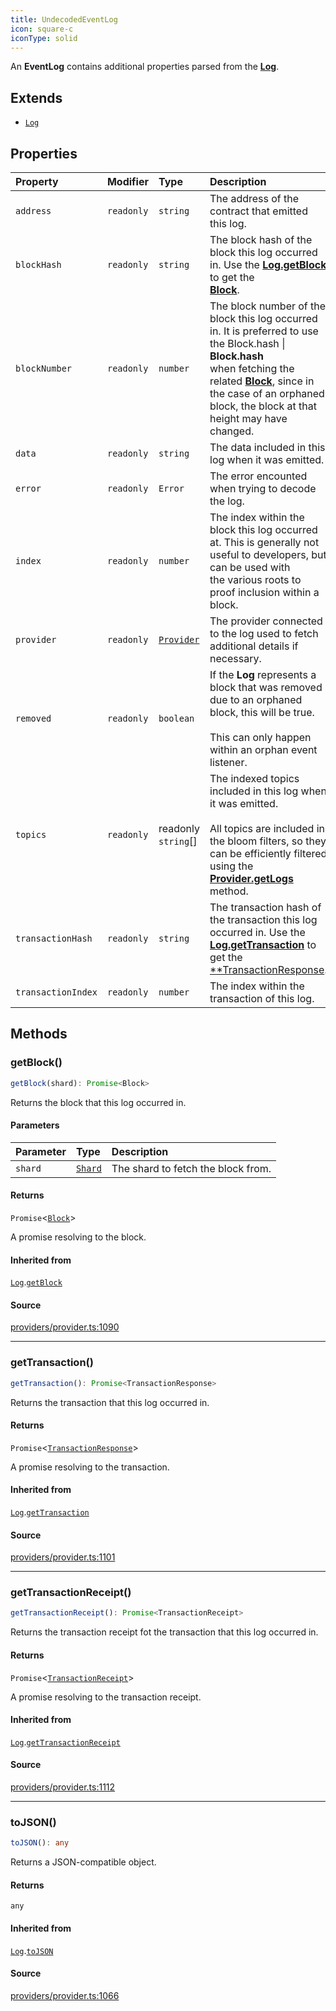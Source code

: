 ```yaml
---
title: UndecodedEventLog
icon: square-c
iconType: solid
---
```


An **EventLog** contains additional properties parsed from the [**Log**](/sdk/content/classes/Log).

## Extends

- [`Log`](/sdk/content/classes/Log)

## Properties

| Property | Modifier | Type | Description | Inherited from |
| :------ | :------ | :------ | :------ | :------ |
| `address` | `readonly` | `string` | The address of the contract that emitted this log. | [`Log`](/sdk/content/classes/Log).`address` |
| `blockHash` | `readonly` | `string` | The block hash of the block this log occurred in. Use the [**Log.getBlock**](/sdk/content/classes/Log#getblock) to get the<br />[**Block**](/sdk/content/classes/Block). | [`Log`](/sdk/content/classes/Log).`blockHash` |
| `blockNumber` | `readonly` | `number` | The block number of the block this log occurred in. It is preferred to use the Block.hash \| **Block.hash**<br />when fetching the related [**Block**](/sdk/content/classes/Block), since in the case of an orphaned block, the block at that<br />height may have changed. | [`Log`](/sdk/content/classes/Log).`blockNumber` |
| `data` | `readonly` | `string` | The data included in this log when it was emitted. | [`Log`](/sdk/content/classes/Log).`data` |
| `error` | `readonly` | `Error` | The error encounted when trying to decode the log. | - |
| `index` | `readonly` | `number` | The index within the block this log occurred at. This is generally not useful to developers, but can be used with<br />the various roots to proof inclusion within a block. | [`Log`](/sdk/content/classes/Log).`index` |
| `provider` | `readonly` | [`Provider`](/sdk/content/interfaces/Provider) | The provider connected to the log used to fetch additional details if necessary. | [`Log`](/sdk/content/classes/Log).`provider` |
| `removed` | `readonly` | `boolean` | If the **Log** represents a block that was removed due to an orphaned block, this will be true.<br /><br />This can only happen within an orphan event listener. | [`Log`](/sdk/content/classes/Log).`removed` |
| `topics` | `readonly` | readonly `string`[] | The indexed topics included in this log when it was emitted.<br /><br />All topics are included in the bloom filters, so they can be efficiently filtered using the<br />[**Provider.getLogs**](/sdk/content/interfaces/Provider#getlogs) method. | [`Log`](/sdk/content/classes/Log).`topics` |
| `transactionHash` | `readonly` | `string` | The transaction hash of the transaction this log occurred in. Use the<br />[**Log.getTransaction**](/sdk/content/classes/Log#gettransaction) to get the<br />[**TransactionResponse](/sdk/content/type-aliases/TransactionResponse). | [`Log`](/sdk/content/classes/Log).`transactionHash` |
| `transactionIndex` | `readonly` | `number` | The index within the transaction of this log. | [`Log`](/sdk/content/classes/Log).`transactionIndex` |

## Methods

### getBlock()

```ts
getBlock(shard): Promise<Block>
```

Returns the block that this log occurred in.

#### Parameters

| Parameter | Type | Description |
| :------ | :------ | :------ |
| `shard` | [`Shard`](/sdk/content/enumerations/Shard) | The shard to fetch the block from. |

#### Returns

`Promise`\<[`Block`](/sdk/content/classes/Block)\>

A promise resolving to the block.

#### Inherited from

[`Log`](/sdk/content/classes/Log).[`getBlock`](/sdk/content/classes/Log#getblock)

#### Source

[providers/provider.ts:1090](https://github.com/dominant-strategies/quais.js/blob/54df686e23587fb738cc640fec0b4d1a8021290f/src/providers/provider.ts#L1090)

***

### getTransaction()

```ts
getTransaction(): Promise<TransactionResponse>
```

Returns the transaction that this log occurred in.

#### Returns

`Promise`\<[`TransactionResponse`](/sdk/content/type-aliases/TransactionResponse)\>

A promise resolving to the transaction.

#### Inherited from

[`Log`](/sdk/content/classes/Log).[`getTransaction`](/sdk/content/classes/Log#gettransaction)

#### Source

[providers/provider.ts:1101](https://github.com/dominant-strategies/quais.js/blob/54df686e23587fb738cc640fec0b4d1a8021290f/src/providers/provider.ts#L1101)

***

### getTransactionReceipt()

```ts
getTransactionReceipt(): Promise<TransactionReceipt>
```

Returns the transaction receipt fot the transaction that this log occurred in.

#### Returns

`Promise`\<[`TransactionReceipt`](/sdk/content/classes/TransactionReceipt)\>

A promise resolving to the transaction receipt.

#### Inherited from

[`Log`](/sdk/content/classes/Log).[`getTransactionReceipt`](/sdk/content/classes/Log#gettransactionreceipt)

#### Source

[providers/provider.ts:1112](https://github.com/dominant-strategies/quais.js/blob/54df686e23587fb738cc640fec0b4d1a8021290f/src/providers/provider.ts#L1112)

***

### toJSON()

```ts
toJSON(): any
```

Returns a JSON-compatible object.

#### Returns

`any`

#### Inherited from

[`Log`](/sdk/content/classes/Log).[`toJSON`](/sdk/content/classes/Log#tojson)

#### Source

[providers/provider.ts:1066](https://github.com/dominant-strategies/quais.js/blob/54df686e23587fb738cc640fec0b4d1a8021290f/src/providers/provider.ts#L1066)
